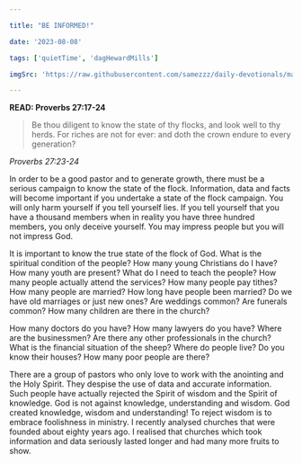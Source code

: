 ```yaml
---

title: "BE INFORMED!"

date: '2023-08-08'

tags: ['quietTime', 'dagHewardMills']

imgSrc: 'https://raw.githubusercontent.com/samezzz/daily-devotionals/main/images/flow.jpg'

---
```


**READ: Proverbs 27:17-24**

>Be thou diligent to know the state of thy flocks, and look well to thy herds. For riches are not for ever: and doth the crown endure to every generation? 

*Proverbs 27:23-24*

In order to be a good pastor and to generate growth, there must be a serious campaign to know the state of the flock. Information, data and facts will become important if you undertake a state of the flock campaign. You will only harm yourself if you tell yourself lies. If you tell yourself that you have a thousand members when in reality you have three hundred members, you only deceive yourself. You may impress people but you will not impress God. 

It is important to know the true state of the flock of God. What is the spiritual condition of the people? How many young Christians do I have? How many youth are present? What do I need to teach the people? How many people actually attend the services? How many people pay tithes? How many people are married? How long have people been married? Do we have old marriages or just new ones? Are weddings common? Are funerals common? How many children are there in the church?

How many doctors do you have? How many lawyers do you have? Where are the businessmen? Are there any other professionals in the church? What is the financial situation of the sheep? Where do people live? Do you know their houses? How many poor people are there? 

There are a group of pastors who only love to work with the anointing and the Holy Spirit. They despise the use of data and accurate information. Such people have actually rejected the Spirit of wisdom and the Spirit of knowledge. God is not against knowledge, understanding and wisdom. God created knowledge, wisdom and understanding! To reject wisdom is to embrace foolishness in ministry. I recently analysed churches that were founded about eighty years ago. I realised that churches which took information and data seriously lasted longer and had many more fruits to show. 
